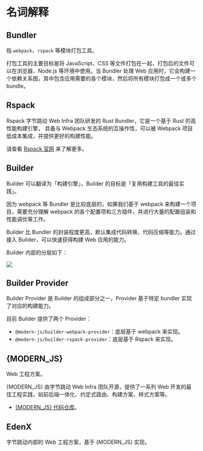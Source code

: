 # 名词解释

## Bundler

指 `webpack`、`rspack` 等模块打包工具。

打包工具的主要目标是将 JavaScript、CSS 等文件打包在一起，打包后的文件可以在浏览器、Node.js 等环境中使用。当 Bundler 处理 Web 应用时，它会构建一个依赖关系图，其中包含应用需要的各个模块，然后将所有模块打包成一个或多个 bundle。

## Rspack

Rspack 字节跳动 Web Infra 团队研发的 Rust Bundler，它是一个基于 Rust 的高性能构建引擎， 具备与 Webpack 生态系统的互操作性，可以被 Webpack 项目低成本集成，并提供更好的构建性能。

请查看 [Rspack 官网](https://rspack.dev/) 来了解更多。

## Builder

Builder 可以翻译为「构建引擎」，Builder 的目标是「复用构建工具的最佳实践」。

因为 webpack 等 Bundler 是比较底层的，如果我们基于 webpack 来构建一个项目，需要充分理解 webpack 的各个配置项和三方插件，并进行大量的配置组装和性能调优等工作。

Builder 比 Bundler 的封装程度更高，默认集成代码转换、代码压缩等能力。通过接入 Builder，可以快速获得构建 Web 应用的能力。

Builder 内部的分层如下：

![](https://lf3-static.bytednsdoc.com/obj/eden-cn/zq-uylkvT/ljhwZthlaukjlkulzlp/builder-struct-10092.png)

## Builder Provider

Builder Provider 是 Builder 的组成部分之一，Provider 基于特定 bundler 实现了对应的构建能力。

目前 Builder 提供了两个 Provider：

- `@modern-js/builder-webpack-provider`：底层基于 webpack 来实现。
- `@modern-js/builder-rspack-provider`：底层基于 Rspack 来实现。

## {MODERN_JS}

Web 工程方案。

{MODERN_JS} 由字节跳动 Web Infra 团队开源，提供了一系列 Web 开发的最佳工程实践，如前后端一体化、约定式路由、构建方案、样式方案等。

- [{MODERN_JS} 代码仓库](https://github.com/web-infra-dev/modern.js)。

## EdenX

字节跳动内部的 Web 工程方案，基于 {MODERN_JS} 实现。
